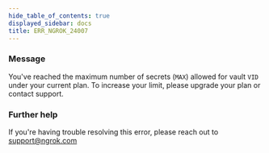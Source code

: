 ```yaml
---
hide_table_of_contents: true
displayed_sidebar: docs
title: ERR_NGROK_24007
---
```


### Message

You've reached the maximum number of secrets (`MAX`) allowed for vault `VID` under your current plan. To increase your limit, please upgrade your plan or contact support.

### Further help

If you're having trouble resolving this error, please reach out to [support@ngrok.com](mailto:support@ngrok.com?subject=Help%20with%20ERR_NGROK_24007)
